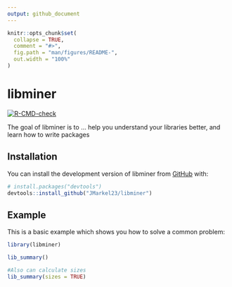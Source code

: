 ```yaml
---
output: github_document
---
```


<!-- README.md is generated from README.Rmd. Please edit that file -->

```r
knitr::opts_chunk$set(
  collapse = TRUE,
  comment = "#>",
  fig.path = "man/figures/README-",
  out.width = "100%"
)
```

# libminer

<!-- badges: start -->
[![R-CMD-check](https://github.com/JMarkel23/libminer/actions/workflows/R-CMD-check.yaml/badge.svg)](https://github.com/JMarkel23/libminer/actions/workflows/R-CMD-check.yaml)
<!-- badges: end -->

The goal of libminer is to ... help you understand your libraries better, and learn how to write packages

## Installation

You can install the development version of libminer from [GitHub](https://github.com/) with:

``` r
# install.packages("devtools")
devtools::install_github("JMarkel23/libminer")
```

## Example

This is a basic example which shows you how to solve a common problem:

```r
library(libminer)

lib_summary()

#Also can calculate sizes
lib_summary(sizes = TRUE)

```


